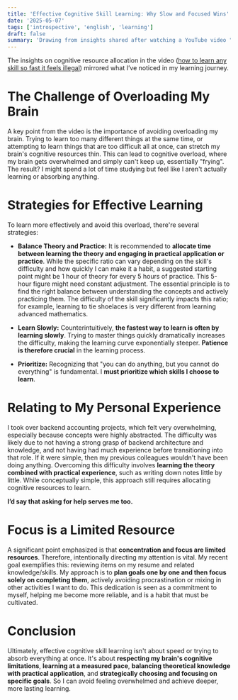 ```yaml
---
title: 'Effective Cognitive Skill Learning: Why Slow and Focused Wins'
date: '2025-05-07'
tags: ['introspective', 'english', 'learning']
draft: false
summary: 'Drawing from insights shared after watching a YouTube video "how to learn any skill so fast it feels illegal"'
---
```


The insights on cognitive resource allocation in the video ([how to learn any skill so fast it feels illegal](https://www.youtube.com/watch?v=bSDprg24pEA)) mirrored what I’ve noticed in my learning journey.

# **The Challenge of Overloading My Brain**

A key point from the video is the importance of avoiding overloading my brain. Trying to learn too many different things at the same time, or attempting to learn things that are too difficult all at once, can stretch my brain's cognitive resources thin. This can lead to cognitive overload, where my brain gets overwhelmed and simply can't keep up, essentially "frying". The result? I might spend a lot of time studying but feel like I aren't actually learning or absorbing anything.

# **Strategies for Effective Learning**

To learn more effectively and avoid this overload, there're several strategies:

- **Balance Theory and Practice:** It is recommended to **allocate time between learning the theory and engaging in practical application or practice**. While the specific ratio can vary depending on the skill's difficulty and how quickly I can make it a habit, a suggested starting point might be 1 hour of theory for every 5 hours of practice. This 5-hour figure might need constant adjustment. The essential principle is to find the right balance between understanding the concepts and actively practicing them. The difficulty of the skill significantly impacts this ratio; for example, learning to tie shoelaces is very different from learning advanced mathematics.

- **Learn Slowly:** Counterintuitively, **the fastest way to learn is often by learning slowly**. Trying to master things quickly dramatically increases the difficulty, making the learning curve exponentially steeper. **Patience is therefore crucial** in the learning process.

- **Prioritize:** Recognizing that "you can do anything, but you cannot do everything" is fundamental. I **must prioritize which skills I choose to learn**.

# **Relating to My Personal Experience**

I took over backend accounting projects, which felt very overwhelming, especially because concepts were highly abstracted. The difficulty was likely due to not having a strong grasp of backend architecture and knowledge, and not having had much experience before transitioning into that role. If it were simple, then my previous colleagues wouldn't have been doing anything. Overcoming this difficulty involves **learning the theory combined with practical experience**, such as writing down notes little by little. While conceptually simple, this approach still requires allocating cognitive resources to learn.

**I’d say that asking for help serves me too.**

# **Focus is a Limited Resource**

A significant point emphasized is that **concentration and focus are limited resources**. Therefore, intentionally directing my attention is vital. My recent goal exemplifies this: reviewing items on my resume and related knowledge/skills. My approach is to **plan goals one by one and then focus solely on completing them**, actively avoiding procrastination or mixing in other activities I want to do. This dedication is seen as a commitment to myself, helping me become more reliable, and is a habit that must be cultivated.

# **Conclusion**

Ultimately, effective cognitive skill learning isn't about speed or trying to absorb everything at once. It's about **respecting my brain's cognitive limitations**, **learning at a measured pace**, **balancing theoretical knowledge with practical application**, and **strategically choosing and focusing on specific goals**. So I can avoid feeling overwhelmed and achieve deeper, more lasting learning.
